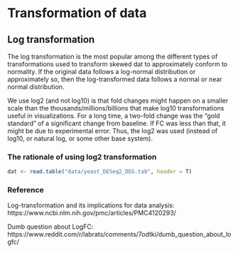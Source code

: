 # Transformation of data


## Log transformation 

The log transformation is the most popular among the different types of transformations used to transform skewed dat to approximately conform to normality. If the original data follows a log-normal distribution or approximately so, then the log-transformed data follows a normal or near normal distribution.


We use log2 (and not log10) is that fold changes might happen on a smaller scale than the thousands/millions/billions that make log10 transformations useful in visualizations. For a long time, a two-fold change was the "gold standard" of a significant change from baseline. If FC was less than that, it might be due to experimental error. Thus, the log2 was used (instead of log10, or natural log, or some other base system).


### The rationale of using log2 transformation 

```r
dat <- read.table("data/yeast_DESeq2_DEG.tab", header = T)
```




### Reference

Log-transformation and its implications for data analysis: https://www.ncbi.nlm.nih.gov/pmc/articles/PMC4120293/

Dumb question about LogFC: https://www.reddit.com/r/labrats/comments/7odtki/dumb_question_about_logfc/
